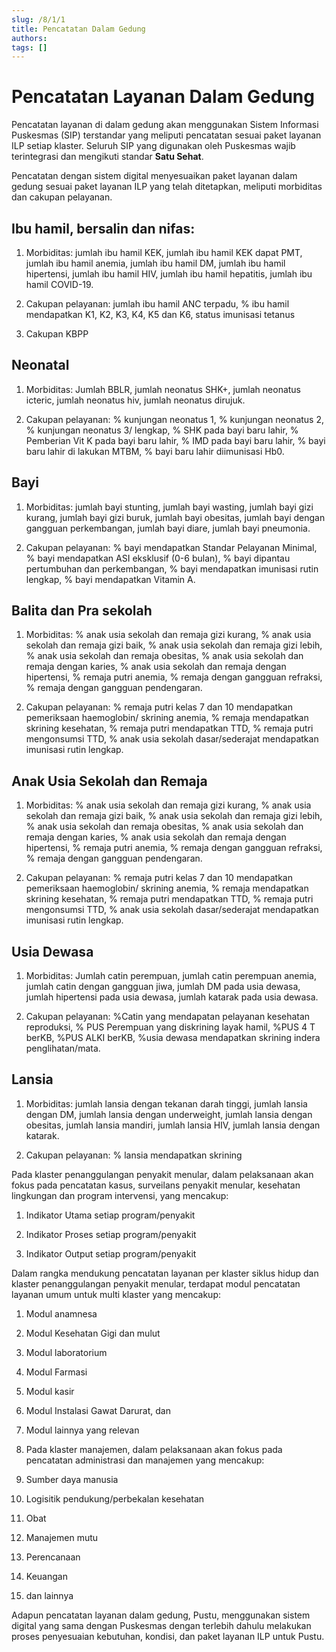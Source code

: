 ```yaml
---
slug: /8/1/1
title: Pencatatan Dalam Gedung
authors: 
tags: []
---
```


# Pencatatan Layanan Dalam Gedung
Pencatatan layanan di dalam gedung akan menggunakan Sistem Informasi Puskesmas (SIP) terstandar yang meliputi pencatatan sesuai paket layanan ILP setiap klaster. Seluruh SIP yang digunakan oleh Puskesmas wajib terintegrasi dan mengikuti standar **Satu Sehat**.

Pencatatan dengan sistem digital menyesuaikan paket layanan dalam gedung sesuai paket layanan ILP yang telah ditetapkan, meliputi morbiditas dan cakupan pelayanan.

## Ibu hamil, bersalin dan nifas:

1) Morbiditas: jumlah ibu hamil KEK, jumlah ibu hamil KEK dapat PMT, jumlah ibu hamil anemia, jumlah ibu hamil DM, jumlah ibu hamil hipertensi, jumlah ibu hamil HIV, jumlah ibu hamil hepatitis, jumlah ibu hamil COVID-19.

2) Cakupan pelayanan: jumlah ibu hamil ANC terpadu, % ibu hamil mendapatkan K1, K2, K3, K4, K5 dan K6, status imunisasi tetanus

3) Cakupan KBPP

## Neonatal

1) Morbiditas: Jumlah BBLR, jumlah neonatus SHK+, jumlah neonatus icteric, jumlah neonatus hiv, jumlah neonatus dirujuk.

2) Cakupan pelayanan: % kunjungan neonatus 1, % kunjungan neonatus 2, % kunjungan neonatus 3/ lengkap, % SHK pada bayi baru lahir, % Pemberian Vit K pada bayi baru lahir, % IMD pada bayi baru lahir, % bayi baru lahir di lakukan MTBM, % bayi baru lahir diimunisasi Hb0.

## Bayi

1) Morbiditas: jumlah bayi stunting, jumlah bayi wasting, jumlah bayi gizi kurang, jumlah bayi gizi buruk, jumlah bayi obesitas, jumlah bayi dengan gangguan perkembangan, jumlah bayi diare, jumlah bayi pneumonia.

2) Cakupan pelayanan: % bayi mendapatkan Standar Pelayanan Minimal, % bayi mendapatkan ASI eksklusif (0-6 bulan), % bayi dipantau pertumbuhan dan perkembangan, % bayi mendapatkan imunisasi rutin lengkap, % bayi mendapatkan Vitamin A.

## Balita dan Pra sekolah

1) Morbiditas: % anak usia sekolah dan remaja gizi kurang, % anak usia sekolah dan remaja gizi baik, % anak usia sekolah dan remaja gizi lebih, % anak usia sekolah dan remaja obesitas, % anak usia sekolah dan remaja dengan karies, % anak usia sekolah dan remaja dengan hipertensi, % remaja putri anemia, % remaja dengan gangguan refraksi, % remaja dengan gangguan pendengaran.

2) Cakupan pelayanan: % remaja putri kelas 7 dan 10 mendapatkan pemeriksaan haemoglobin/ skrining anemia, % remaja mendapatkan skrining kesehatan, % remaja putri mendapatkan TTD, % remaja putri mengonsumsi TTD, % anak usia sekolah dasar/sederajat mendapatkan imunisasi rutin lengkap.

## Anak Usia Sekolah dan Remaja

1) Morbiditas: % anak usia sekolah dan remaja gizi kurang, % anak usia sekolah dan remaja gizi baik, % anak usia sekolah dan remaja gizi lebih, % anak usia sekolah dan remaja obesitas, % anak usia sekolah dan remaja dengan karies, % anak usia sekolah dan remaja dengan hipertensi, % remaja putri anemia, % remaja dengan gangguan refraksi, % remaja dengan gangguan pendengaran.

2) Cakupan pelayanan: % remaja putri kelas 7 dan 10 mendapatkan pemeriksaan haemoglobin/ skrining anemia, % remaja mendapatkan skrining kesehatan, % remaja putri mendapatkan TTD, % remaja putri mengonsumsi TTD, % anak usia sekolah dasar/sederajat mendapatkan imunisasi rutin lengkap.

## Usia Dewasa

1) Morbiditas: Jumlah catin perempuan, jumlah catin perempuan anemia, jumlah catin dengan gangguan jiwa, jumlah DM pada usia dewasa, jumlah hipertensi pada usia dewasa, jumlah katarak pada usia dewasa.

2) Cakupan pelayanan: %Catin yang mendapatan pelayanan kesehatan reproduksi, % PUS Perempuan yang diskrining layak hamil, %PUS 4 T berKB, %PUS ALKI berKB, %usia dewasa mendapatkan skrining indera penglihatan/mata.

## Lansia

1) Morbiditas: jumlah lansia dengan tekanan darah tinggi, jumlah lansia dengan DM, jumlah lansia dengan underweight, jumlah lansia dengan obesitas, jumlah lansia mandiri, jumlah lansia HIV, jumlah lansia dengan katarak.

2) Cakupan pelayanan: % lansia mendapatkan skrining

Pada klaster penanggulangan penyakit menular, dalam pelaksanaan akan fokus pada pencatatan kasus, surveilans penyakit menular, kesehatan lingkungan dan program intervensi, yang mencakup:

1) Indikator Utama setiap program/penyakit

2) Indikator Proses setiap program/penyakit

3) Indikator Output setiap program/penyakit

Dalam rangka mendukung pencatatan layanan per klaster siklus hidup dan klaster penanggulangan penyakit menular, terdapat modul pencatatan layanan umum untuk multi klaster yang mencakup:

1) Modul anamnesa

2) Modul Kesehatan Gigi dan mulut

3) Modul laboratorium

4) Modul Farmasi

5) Modul kasir

6) Modul Instalasi Gawat Darurat, dan

7) Modul lainnya yang relevan

8) Pada klaster manajemen, dalam pelaksanaan akan fokus pada pencatatan administrasi dan manajemen yang mencakup:

9) Sumber daya manusia

10) Logisitik pendukung/perbekalan kesehatan

11) Obat

12) Manajemen mutu

13) Perencanaan

14) Keuangan

15) dan lainnya

Adapun pencatatan layanan dalam gedung, Pustu, menggunakan sistem digital yang sama dengan Puskesmas dengan terlebih dahulu melakukan proses penyesuaian kebutuhan, kondisi, dan paket layanan ILP untuk Pustu.
